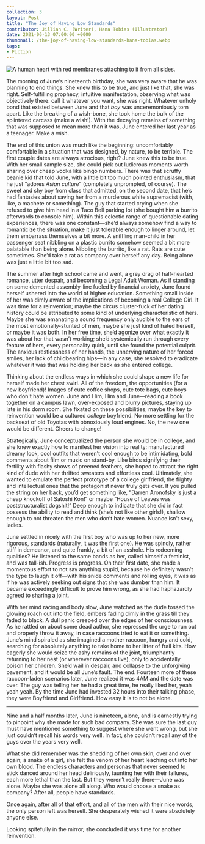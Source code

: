---
collection: 3
layout: Post
title: "The Joy of Having Low Standards"
contributor: Jillian C. (Writer), Hana Tobias (Illustrator)
date: 2021-06-13 07:00:00 +0000
thumbnail: /the-joy-of-having-low-standards-hana-tobias.webp
tags: 
- Fiction
---
<div class="center">
    <img src="{{ site.baseurl }}/uploads/3/the-joy-of-having-low-standards-hana-tobias.jpg"
        alt="A human heart with red membranes attaching to it from all sides."
        class="w650" />
</div>

The morning of June’s nineteenth birthday, she was very aware that he was planning to
end things. She knew this to be true, and just like that, she was right. Self-fulfilling prophecy,
intuitive manifestation, observing what was objectively there: call it whatever you want, she was
right. Whatever unholy bond that existed between June and that <em>boy</em> was unceremoniously torn
apart. Like the breaking of a wish-bone, she took home the bulk of the splintered carcass (make a
wish!). With the decaying remains of something that was supposed to mean more than it was,
June entered her last year as a teenager. Make a wish.

The end of this union was much like the beginning: uncomfortably comfortable in a
situation that was designed, by nature, to be terrible. The first couple dates are always atrocious,
right? June knew this to be true. With her small sample size, she could pick out ludicrous
moments worth sharing over cheap vodka like bingo numbers. There was that scruffy beanie kid
that told June, with a little bit too much pointed enthusiasm, that he just “adores <em>Asian culture</em>”
(completely unprompted, of course). The sweet and shy boy from class that admitted, on the
second date, that he’s had fantasies about saving her from a murderous white supremacist (with,
like, a machete or something). The guy that started crying when she refused to give him head in a
Taco Bell parking lot (she bought him a burrito afterwards to console him). Within this eclectic
range of questionable dating experiences, there was one constant—she’d always somehow find a
way to romanticize the situation, make it just tolerable enough to linger around, let them
embarrass themselves a bit more. A sniffling man-child in her passenger seat nibbling on a
plastic burrito somehow seemed a bit more palatable than being alone. Nibbling the burrito, like
a rat. Rats are cute sometimes. She’d take a rat as company over herself any day. Being alone
was just a little bit too sad.

The summer after high school came and went, a grey drag of half-hearted romance, utter
despair, and becoming a Legal Adult Woman. As if standing on some demented assembly-line
fueled by financial anxiety, June found herself ushered into the world of higher education.
Something small inside of her was dimly aware of the implications of becoming a real College
Girl. It was time for a reinvention; maybe the circus cluster-fuck of her dating history could be
attributed to some kind of underlying characteristic of hers. Maybe she was emanating a sound
frequency only audible to the ears of the most emotionally-stunted of men, maybe she just kind
of hated herself, or maybe it was both. In her free time, she’d agonize over what exactly it was
about her that wasn’t working; she’d systemically run through every feature of hers, every
personality quirk, until she found the potential culprit. The anxious restlessness of her hands, the
unnerving nature of her forced smiles, her lack of childbearing hips—in any case, she resolved to
eradicate whatever it was that was holding her back as she entered college.

Thinking about the endless ways in which she could shape a new life for herself made her
chest swirl. All of the freedom, the opportunities (for a new boyfriend)! Images of cute coffee
shops, cute tote bags, cute boys who don't hate women. June and Him, Him and June—reading a
book together on a campus lawn, over-exposed and blurry pictures, staying up late in his dorm
room. She fixated on these possibilities; maybe the key to reinvention would be a cultured
<em>college</em> boyfriend. No more settling for the backseat of old Toyotas with obnoxiously loud
engines. No, the new one would be different. Cheers to change!

Strategically, June conceptualized the person she would be in college, and she knew
exactly how to manifest her vision into reality: manufactured dreamy look, cool outfits that
weren't cool enough to be intimidating, bold comments about film or music on stand-by. Like
birds signifying their fertility with flashy shows of preened feathers, she hoped to attract the right
kind of dude with her thrifted sweaters and effortless cool. Ultimately, she wanted to emulate the
perfect prototype of a college girlfriend, the flighty and intellectual ones that the protagonist
never truly gets over. If you pulled the string on her back, you’d get something like, “Darren
Aronofsky is just a cheap knockoff of Satoshi Kon!” or maybe “House of Leaves was
poststructuralist dogshit!” Deep enough to indicate that she did in fact possess the ability to read
and think (she’s not like other girls!), shallow enough to not threaten the men who don’t hate
women. Nuance isn’t sexy, ladies.

June settled in nicely with the first boy who was up to her new, more rigorous, standards
(naturally, it was the first one). He was spindly, rather stiff in demeanor, and quite frankly, a bit
of an asshole. His redeeming qualities? He listened to the same bands as her, called himself a
feminist, and was tall-ish. Progress is progress. On their first date, she made a momentous effort
to not say anything stupid, because he definitely wasn’t the type to laugh it off—with his snide
comments and rolling eyes, it was as if he was actively seeking out signs that she was dumber
than him. It became exceedingly difficult to prove him wrong, as she had haphazardly agreed to
sharing a joint.

With her mind racing and body slow, June watched as the dude tossed the glowing roach
out into the field, embers fading dimly in the grass till they faded to black. A dull panic creeped
over the edges of her consciousness. As he rattled on about some dead author, she repressed the
urge to run out and properly throw it away, in case raccoons tried to eat it or something. June’s
mind spiraled as she imagined a mother raccoon, hungry and cold, searching for absolutely
anything to take home to her litter of frail kits. How eagerly she would seize the ashy remains of
the joint, triumphantly returning to her nest (or wherever raccoons live), only to accidentally
poison her children. She’d wail in despair, and collapse to the unforgiving pavement, and it
would be all June’s fault. The end. Fourteen more of these raccoon-laden scenarios later, June
realized it was 4AM and the date was over. The guy was telling her he had a great time, he really
liked her, yeah yeah yeah. By the time June had invested 32 hours into their talking phase, they
were Boyfriend and Girlfriend. How easy it is to not be alone.

<hr />

Nine and a half months later, June is nineteen, alone, and is earnestly trying to pinpoint
why she made for such bad company. She was sure the last guy must have mentioned something
to suggest where she went wrong, but she just couldn’t recall his words very well. In fact, she
couldn’t recall any of the guys over the years very well.

What she did remember was the shedding of her own skin, over and over again; a snake
of a girl, she felt the venom of her heart leaching out into her own blood. The endless characters
and personas that never seemed to stick danced around her head deliriously, taunting her with
their failures, each more lethal than the last. But they weren’t really there—June was alone.
Maybe she was alone all along. Who would choose a snake as company? After all, people have
standards.

Once again, after all of that effort, and all of the men with their nice words, the only
person left was herself. She desperately wished it were absolutely anyone else.

Looking spitefully in the mirror, she concluded it was time for another reinvention.